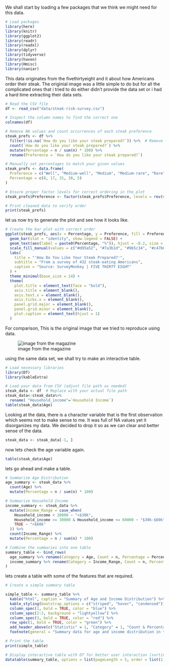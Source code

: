 We shall start by loading a few packages that we think we might need for this data.

```r

# Load packages
library(here)
library(knitr)
library(ggplot2)
library(readr)
library(readxl)
library(dplyr)
library(tidyverse)
library(haven)
library(Hmisc)
library(naniar)

```
This data originates from the fivethirtyeight and it about how Americans order their steak. The originial image was a little simple to do but for all the complicated ones that i tried to do either didn't provide the data set or i had a hard time extracting their data sets. 


```r
# Read the CSV file
df <- read_csv("data/steak-risk-survey.csv")

# Inspect the column names to find the correct one
colnames(df)
```

```r
# Remove NA values and count occurrences of each steak preference
steak_prefs <- df %>%
  filter(!is.na(`How do you like your steak prepared?`)) %>%  # Remove NA values
  count(`How do you like your steak prepared?`) %>%
  mutate(Percentage = n / sum(n) * 100) %>%
  rename(Preference = `How do you like your steak prepared?`) 

# Manually set percentages to match your given values
steak_prefs <- data.frame(
  Preference = c("Well", "Medium-well", "Medium", "Medium-rare", "Rare"),
  Percentage = c(8, 17, 31, 38, 5)
)

# Ensure proper factor levels for correct ordering in the plot
steak_prefs$Preference <- factor(steak_prefs$Preference, levels = rev(steak_prefs$Preference))

# Print cleaned data to verify order
print(steak_prefs)
```

let us now try to generate the plot and see how it looks like.
```r
# Create the bar plot with correct order
ggplot(steak_prefs, aes(x = Percentage, y = Preference, fill = Preference)) +
  geom_bar(stat = "identity", show.legend = FALSE) +
  geom_text(aes(label = paste0(Percentage, "%")), hjust = -0.2, size = 5) +
  scale_fill_manual(values = c("#d95a52", "#7a3b1d", "#9b5c34", "#c47b62", "#5c0d0d")) +
  labs(
    title = "'How Do You Like Your Steak Prepared?'",
    subtitle = "From a survey of 432 steak-eating Americans",
    caption = "Source: SurveyMonkey | FIVE THIRTY EIGHT"
  ) +
  theme_minimal(base_size = 14) +
  theme(
    plot.title = element_text(face = "bold"),
    axis.title = element_blank(),
    axis.text.x = element_blank(),
    axis.ticks.x = element_blank(),
    panel.grid.major = element_blank(),
    panel.grid.minor = element_blank(),
    plot.caption = element_text(hjust = 1)
  )
```
For comparison,  This is the original image that we tried to reproduce using data.

 ![image from the magazine](C:/Users/kkdor/Desktop/GitHub_Work/DoreenKalembe-MADA-portifolio/images/like-steak.webp)

using the same data set, we shall try to make an interactive table.
```r
# Load necessary libraries
library(DT)
library(kableExtra)

# Load your data from CSV (adjust file path as needed)
steak_data <- df  # Replace with your actual file path
steak_data<-steak_data%>%
  rename( "Household_income"=`Household Income`)
table(steak_data$Age)
```
Looking at the data, there is a character variable that is the first observation which seems not to make sense to me. It was full of NA values yet it disorganizes my data. We decided to drop it so as we can clear and better sense of the data.
```r
steak_data <- steak_data[-1, ]
```

now lets check the age variable again.
```r
table(steak_data$Age)
```
lets go ahead and make a table.
```r
# Summarize Age Distribution
age_summary <- steak_data %>%
  count(Age) %>%
  mutate(Percentage = n / sum(n) * 100)

# Summarize Household Income
income_summary <- steak_data %>%
  mutate(Income_Range = case_when(
    Household_income < 30000 ~ "<$30k",
    Household_income >= 30000 & Household_income <= 60000 ~ "$30k-$60k",
    TRUE ~ ">$60k"
  )) %>%
  count(Income_Range) %>%
  mutate(Percentage = n / sum(n) * 100)

# Combine the summaries into one table
summary_table <- bind_rows(
  age_summary %>% rename(Category = Age, Count = n, Percentage = Percentage) %>% mutate(Statistic = "Age Distribution"),
  income_summary %>% rename(Category = Income_Range, Count = n, Percentage = Percentage) %>% mutate(Statistic = "Income Distribution")
)


```
lets create a table with some of the features that are required.

```r
# Create a simple summary table 

simple_table <- summary_table %>%
  kable("html", caption = "Summary of Age and Income Distribution") %>%
  kable_styling(bootstrap_options = c("striped", "hover", "condensed")) %>%
  column_spec(1, bold = TRUE, color = "blue") %>%
  column_spec(2:3, background = "lightyellow") %>%
  column_spec(3, bold = TRUE, color = "red") %>%
  row_spec(1, bold = TRUE, color = "green") %>%
  add_header_above(c("Statistic" = 1, "Category" = 1, "Count & Percentage" = 2)) %>%
  footnote(general = "Summary data for age and income distribution in the survey.")

# Print the table
print(simple_table)

# Display interactive table with DT for better user interaction (sorting, pagination)
datatable(summary_table, options = list(pageLength = 5, order = list(1, 'asc')))
```

